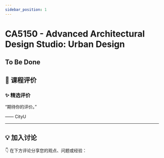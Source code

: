 ```yaml
---
sidebar_position: 1
---
```



# CA5150 - Advanced Architectural Design Studio: Urban Design

## To Be Done

## **💬 课程评价**

### ✨ **精选评价**
<div className={commentStyles.commentBox}>
    <p className={commentStyles.commentText}>
        “期待你的评价。”
    </p>
    <p className={commentStyles.commentAuthor}>—— CityU</p>
</div>

---

## **💡 加入讨论**

👇 在下方评论分享您的观点、问题或经验：
<Utterances />
